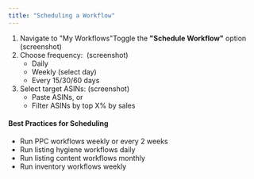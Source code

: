 ```yaml
---
title: "Scheduling a Workflow"
---
```



1. Navigate to "My Workflows"Toggle the **"Schedule Workflow"** option  (screenshot)
2. Choose frequency:  (screenshot)
   - Daily
   - Weekly (select day)
   - Every 15/30/60 days
3. Select target ASINs: (screenshot)
   - Paste ASINs, or
   - Filter ASINs by top X% by sales

#### **Best Practices for Scheduling**

- Run PPC workflows weekly or every 2 weeks
- Run listing hygiene workflows daily
- Run listing content workflows monthly
- Run inventory workflows weekly